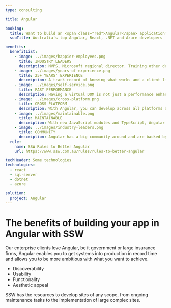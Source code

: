 ---
type: consulting

title: Angular

booking:
  title: Want to build an <span class="red">Angular</span> application?
  subTitle: Australia's top Angular, React, .NET and Azure developers

benefits:
  benefitList:
    - image: ../images/happier-employees.png
      title: INDUSTRY LEADERS
      description: MVPS, Microsoft regional director. Training other developers in technology and process.
    - image: ../images/years-of-experience.png
      title: 25+ YEARS' EXPERIENCE
      description: A track record of knowing what works and a client list ranging from small business all the way to the largest businesses in Australia.
    - image: ../images/self-service.png
      title: FAST PERFORMANCE
      description: Having a virtual DOM is not just a performance enhancement, it also adds additional functionality. When rendering a JSX element, every single virtual DOM object will get updated.
    - image: ../images/cross-platform.png
      title: CROSS PLATFORM
      description: With Angular, you can develop across all platforms and build apps for any deployment target, including web, native mobile and native desktop.
    - image: ../images/maintainable.png
      title: MAINTAINABLE
      description: With new JavaScript modules and TypeScript, Angular is a highly structured, intuitive framework.
    - image: ../images/industry-leaders.png
      title: COMMUNITY
      description: Angular has a big community around and are backed by great companies - Google.
  rule:
    name: SSW Rules to Better Angular
    url: https://www.ssw.com.au/rules/rules-to-better-angular

techHeader: Some technologies
technologies:
  - react
  - sql-server
  - dotnet
  - azure

solution:
  project: Angular
---

# The benefits of building your app in **Angular** with SSW

Our enterprise clients love Angular, be it government or large insurance firms, Angular enables you to get systems into production in record time and allows you to be more ambitious with what you want to achieve.

- Discoverability
- Usability
- Functionality
- Aesthetic appeal

SSW has the resources to develop sites of any scope, from ongoing maintenance tasks to the implementation of large complex sites.
